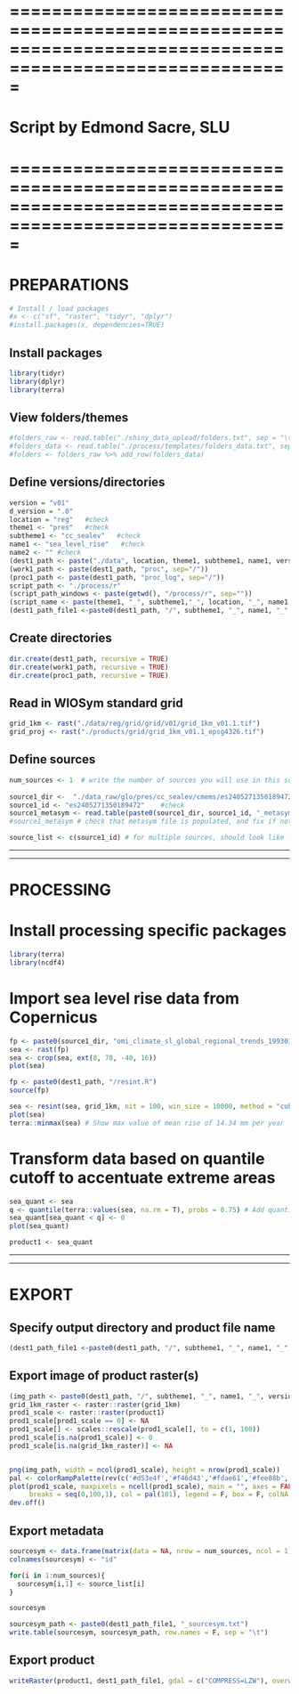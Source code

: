# =========================================================================================================
# Script by Edmond Sacre, SLU
# =========================================================================================================

# PREPARATIONS
```r
# Install / load packages
#x <- c("sf", "raster", "tidyr", "dplyr")
#install.packages(x, dependencies=TRUE)
```

## Install packages
```r
library(tidyr)
library(dplyr)
library(terra)
```

## View folders/themes
```r
#folders_raw <- read.table("./shiny_data_upload/folders.txt", sep = "\t", header = TRUE)
#folders_data <- read.table("./process/templates/folders_data.txt", sep = "\t", header = TRUE)
#folders <- folders_raw %>% add_row(folders_data)
```

## Define versions/directories
```r
version = "v01"
d_version = ".0"
location = "reg"   #check
theme1 <- "pres"   #check
subtheme1 <- "cc_sealev"   #check
name1 <- "sea_level_rise"   #check
name2 <- "" #check
(dest1_path <- paste("./data", location, theme1, subtheme1, name1, version, sep="/"))
(work1_path <- paste(dest1_path, "proc", sep="/"))
(proc1_path <- paste(dest1_path, "proc_log", sep="/"))
script_path <- "./process/r"
(script_path_windows <- paste(getwd(), "/process/r", sep=""))
(script_name <- paste(theme1, "_", subtheme1,"_", location, "_", name1,"_s01_",version, ".Rmd", sep=""))
(dest1_path_file1 <-paste0(dest1_path, "/", subtheme1, "_", name1, "_", version, d_version, ".tif"))
```

## Create directories
```r
dir.create(dest1_path, recursive = TRUE)
dir.create(work1_path, recursive = TRUE)
dir.create(proc1_path, recursive = TRUE)
```

## Read in WIOSym standard grid
```r
grid_1km <- rast("./data/reg/grid/grid/v01/grid_1km_v01.1.tif")
grid_proj <- rast("./products/grid/grid_1km_v01.1_epsg4326.tif")
```

## Define sources
```r
num_sources <- 1  # write the number of sources you will use in this script (to be used later for exporting metadata)
  
source1_dir <-  "./data_raw/glo/pres/cc_sealev/cmems/es2405271350189472/"    #check
source1_id <- "es2405271350189472"    #check
source1_metasym <- read.table(paste0(source1_dir, source1_id, "_metasym.txt"), sep = "\t")
#source1_metasym # check that metasym file is populated, and fix if not - before finalising the processing

source_list <- c(source1_id) # for multiple sources, should look like - c(source1_id, source2_id, source3_id) etc.
```

*****************************************************************
*****************************************************************
# PROCESSING

# Install processing specific packages
```r
library(terra)
library(ncdf4)
```

# Import sea level rise data from Copernicus
```r
fp <- paste0(source1_dir, "omi_climate_sl_global_regional_trends_19930101_P20230403.nc")
sea <- rast(fp)
sea <- crop(sea, ext(8, 78, -40, 16))
plot(sea)
```

```r
fp <- paste0(dest1_path, "/resint.R")
source(fp)

sea <- resint(sea, grid_1km, nit = 100, win_size = 10000, method = "cubicspline")
plot(sea)
terra::minmax(sea) # Show max value of mean rise of 14.34 mm per year
```

# Transform data based on quantile cutoff to accentuate extreme areas
```r
sea_quant <- sea
q <- quantile(terra::values(sea, na.rm = T), probs = 0.75) # Add quantile cutoff? Default to no cutoff
sea_quant[sea_quant < q] <- 0
plot(sea_quant)
```

```r
product1 <- sea_quant
```


*****************************************************************
*****************************************************************
# EXPORT

## Specify output directory and product file name
```r
(dest1_path_file1 <-paste0(dest1_path, "/", subtheme1, "_", name1, "_", version, d_version, ".tif"))
```

## Export image of product raster(s)
```r
(img_path <- paste0(dest1_path, "/", subtheme1, "_", name1, "_", version, d_version, ".png"))
grid_1km_raster <- raster::raster(grid_1km)
prod1_scale <- raster::raster(product1)
prod1_scale[prod1_scale == 0] <- NA
prod1_scale[] <- scales::rescale(prod1_scale[], to = c(1, 100))
prod1_scale[is.na(prod1_scale)] <- 0
prod1_scale[is.na(grid_1km_raster)] <- NA


png(img_path, width = ncol(prod1_scale), height = nrow(prod1_scale))
pal <- colorRampPalette(rev(c('#d53e4f','#f46d43','#fdae61','#fee08b','#ffffbf','#e6f598','#abdda4','#66c2a5','#3288bd')))
plot(prod1_scale, maxpixels = ncell(prod1_scale), main = "", axes = FALSE, ylim=raster::extent(prod1_scale)[3:4], 
     breaks = seq(0,100,1), col = pal(101), legend = F, box = F, colNA = "gray92")
dev.off()
```

## Export metadata
```r
sourcesym <- data.frame(matrix(data = NA, nrow = num_sources, ncol = 1))
colnames(sourcesym) <- "id"

for(i in 1:num_sources){
  sourcesym[i,1] <- source_list[i]
}

sourcesym
```

```r
sourcesym_path <- paste0(dest1_path_file1, "_sourcesym.txt")
write.table(sourcesym, sourcesym_path, row.names = F, sep = "\t")
```

## Export product
```r
writeRaster(product1, dest1_path_file1, gdal = c("COMPRESS=LZW"), overwrite=TRUE)
```

